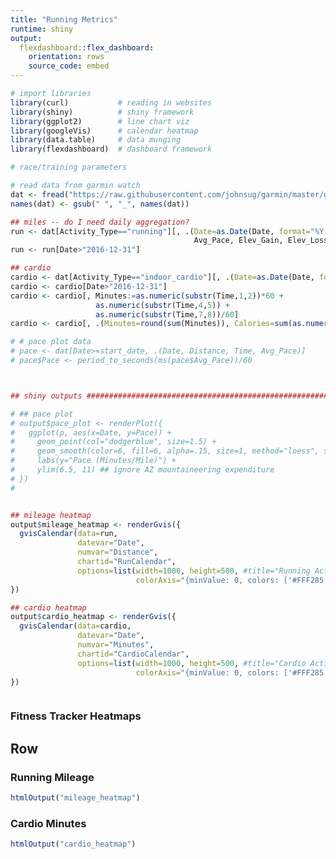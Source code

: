 ```yaml
---
title: "Running Metrics"
runtime: shiny
output:
  flexdashboard::flex_dashboard:
    orientation: rows
    source_code: embed
---
```

  
```r
# import libraries
library(curl)           # reading in websites
library(shiny)          # shiny framework
library(ggplot2)        # line chart viz
library(googleVis)      # calendar heatmap
library(data.table)     # data munging
library(flexdashboard)  # dashboard framework

# race/training parameters

# read data from garmin watch
dat <- fread("https://raw.githubusercontent.com/johnsug/garmin/master/garmin_log.csv")
names(dat) <- gsub(" ", "_", names(dat))

## miles -- do I need daily aggregation?
run <- dat[Activity_Type=="running"][, .(Date=as.Date(Date, format="%Y-%m-%d"), Distance, Time, Calories, Avg_HR, Avg_Run_Cadence, 
                                         Avg_Pace, Elev_Gain, Elev_Loss, Avg_Stride_Length, Aerobic_TE)]
run <- run[Date>"2016-12-31"]

## cardio
cardio <- dat[Activity_Type=="indoor_cardio"][, .(Date=as.Date(Date, format="%Y-%m-%d"), Time, Calories)]
cardio <- cardio[Date>"2016-12-31"]
cardio <- cardio[, Minutes:=as.numeric(substr(Time,1,2))*60 +
                   as.numeric(substr(Time,4,5)) + 
                   as.numeric(substr(Time,7,8))/60]
cardio <- cardio[, .(Minutes=round(sum(Minutes)), Calories=sum(as.numeric(Calories))), by=Date]

# # pace plot data
# pace <- dat[Date>=start_date, .(Date, Distance, Time, Avg_Pace)]
# pace$Pace <- period_to_seconds(ms(pace$Avg_Pace))/60



## shiny outputs ##################################################################################

# ## pace plot
# output$pace_plot <- renderPlot({
#   ggplot(p, aes(x=Date, y=Pace)) + 
#     geom_point(col="dodgerblue", size=1.5) + 
#     geom_smooth(color=6, fill=6, alpha=.15, size=1, method="loess", span=2) + 
#     labs(y="Pace (Minutes/Mile)") + 
#     ylim(6.5, 11) ## ignore AZ mountaineering expenditure
# })
# 


## mileage heatmap
output$mileage_heatmap <- renderGvis({
  gvisCalendar(data=run, 
               datevar="Date", 
               numvar="Distance", 
               chartid="RunCalendar", 
               options=list(width=1000, height=500, #title="Running Activity Heatmap", 
                            colorAxis="{minValue: 0, colors: ['#FFF285', '#FF7956']}"))
})

## cardio heatmap
output$cardio_heatmap <- renderGvis({
  gvisCalendar(data=cardio, 
               datevar="Date", 
               numvar="Minutes", 
               chartid="CardioCalendar", 
               options=list(width=1000, height=500, #title="Cardio Activity Heatmap", 
                            colorAxis="{minValue: 0, colors: ['#FFF285', '#FF7956']}"))
})



```


### Fitness Tracker Heatmaps
Row {.tabset .tabset-fade}
-------------------------------------

### Running Mileage
```r
htmlOutput("mileage_heatmap")
```


### Cardio Minutes
```r
htmlOutput("cardio_heatmap")
```

